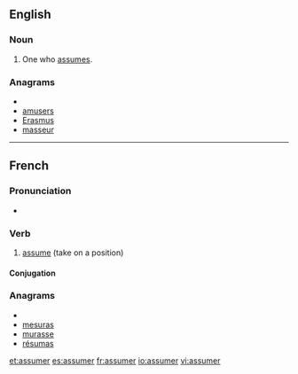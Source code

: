==English==

===Noun===
{{en-noun}}

# One who [[assume]]s.

===Anagrams===
* {{alphagram|aemrssu}}
* [[amusers#English|amusers]]
* [[Erasmus#English|Erasmus]]
* [[masseur#English|masseur]]


----

==French==

===Pronunciation===
* {{IPA|/a.sy.me/|lang=fr}}

===Verb===
{{infl|fr|verb}}

# [[assume]] (take on a position)

====Conjugation====
{{fr-conj-er|assum|avoir}}

{{tbot entry|French|assume|2008|December|fr}}

===Anagrams===
* {{alphagram|aemrssu}}
* [[mesuras#French|mesuras]]
* [[murasse#French|murasse]]
* [[résumas#French|résumas]]


[[et:assumer]]
[[es:assumer]]
[[fr:assumer]]
[[io:assumer]]
[[vi:assumer]]